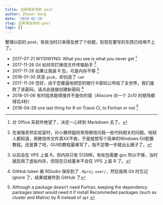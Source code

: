 ```yaml
---
title: 没来得及写的 post
author: Zhuoer Dong
date: '2019-02-26'
slug: 没来得及写的-post
tags: []
---
```


整理以前的 post，有些当时只来得及想了个标题，到现在要写的东西已经用不上了。

- 2017-07-21 WYSIWYNG: What you see is what you never get ^[对 Office 系软件绝望了，决定一心转到 Markdown 去了。]
- 2017-11-26 Git 如何吊打微信文件传输助手 ^[在谢强老师实验室时，孙小雅师姐经常用微信问我一些代码相关的问题。地球人都知道，用微信传文件真XX不爽，于是就想写个简单的Windows Git配置教程。还是算了吧，GUI的教程最难写了，指不定哪一步就出幺蛾子了。]
- 2017-11-28 如果让我装 R 包，可是内存不够 ^[以前会在 VPS 上装 R，但内存只有 512MB，有些包需要 gcc 所以不够，当时就启用了虚拟内存，但现在已经基本不会在 VPS 上装 R 了。]
- 2018-01-30 厌恶 `gsub`，却创造了 `cam`
- 2017-11-26 您好，由于您傻逼地把您的银行卡密码公布给了全世界，我们废除了该密码，请点此链接创建新密码 ^[GitHub token 被 RStudio 保存到了 `.Rproj.user/`，然后我用 Git 时忘记 ignore 了，结果就被传到 GitHub 了]
- 2018-01-06 有时程序跑得慢并不是你的错（Aliscore 对一个 2x10 的矩阵都得花4秒）
- 2018-04-28 one last thing for R on Travis CI, to Fortran or not ^[Although a package doesn't need Fortran, keeping the dependency packages latest would need it if install Recommeded packages (such as cluster and Matrix) by R instead of `apt` ]